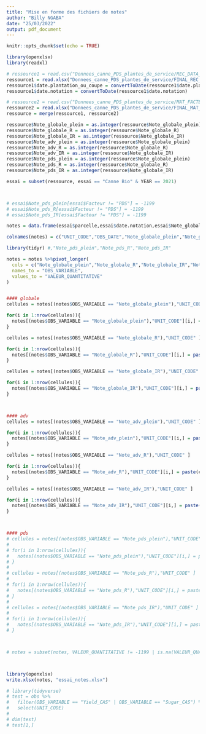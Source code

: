 ```yaml
---
title: "Mise en forme des fichiers de notes"
author: "Billy NGABA"
date: "25/03/2022"
output: pdf_document
---
```


```r
knitr::opts_chunk$set(echo = TRUE)
```


```r
library(openxlsx)
library(readxl)

# ressource1 = read.csv("Donnees_canne_PDS_plantes_de_service/REC_DATA_ALL.csv", sep = ";")
ressource1 = read.xlsx("Donnees_canne_PDS_plantes_de_service/FINAL_REC_GLOBAL.xlsx")
ressource1$date.plantation_ou_coupe = convertToDate(ressource1$date.plantation_ou_coupe)
ressource1$date.notation = convertToDate(ressource1$date.notation)

# ressource2 = read.csv("Donnees_canne_PDS_plantes_de_service/MAT_FACTEUR3.csv", sep = ";")
ressource2 = read.xlsx("Donnees_canne_PDS_plantes_de_service/FINAL_MAT_FACTEUR_2.xlsx")
ressource = merge(ressource1, ressource2)

ressource$Note_globale_plein = as.integer(ressource$Note_globale_plein)
ressource$Note_globale_R = as.integer(ressource$Note_globale_R)
ressource$Note_globale_IR = as.integer(ressource$Note_globale_IR)
ressource$Note_adv_plein = as.integer(ressource$Note_globale_plein)
ressource$Note_adv_R = as.integer(ressource$Note_globale_R)
ressource$Note_adv_IR = as.integer(ressource$Note_globale_IR)
ressource$Note_pds_plein = as.integer(ressource$Note_globale_plein)
ressource$Note_pds_R = as.integer(ressource$Note_globale_R)
ressource$Note_pds_IR = as.integer(ressource$Note_globale_IR)

```


```r

essai = subset(ressource, essai == "Canne Bio" & YEAR == 2021)



# essai$Note_pds_plein[essai$Facteur != "PDS"] = -1199
# essai$Note_pds_R[essai$Facteur != "PDS"] = -1199
# essai$Note_pds_IR[essai$Facteur != "PDS"] = -1199

notes = data.frame(essai$parcelle,essai$date.notation,essai$Note_globale_plein,essai$Note_globale_R,essai$Note_globale_IR,essai$Note_adv_plein,essai$Note_adv_R,essai$Note_adv_IR)#,essai$Note_pds_plein,essai$Note_pds_R,essai$Note_pds_IR)

colnames(notes) = c("UNIT_CODE","OBS_DATE","Note_globale_plein","Note_globale_R","Note_globale_IR","Note_adv_plein","Note_adv_R","Note_adv_IR")#,"Note_pds_plein","Note_pds_R","Note_pds_IR")

library(tidyr) #,"Note_pds_plein","Note_pds_R","Note_pds_IR"

notes = notes %>%pivot_longer(
  cols = c("Note_globale_plein","Note_globale_R","Note_globale_IR","Note_adv_plein","Note_adv_R","Note_adv_IR"),
  names_to = "OBS_VARIABLE",
  values_to = "VALEUR_QUANTITATIVE"
)


#### globale
cellules = notes[(notes$OBS_VARIABLE == "Note_globale_plein"),"UNIT_CODE" ]

for(i in 1:nrow(cellules)){
  notes[(notes$OBS_VARIABLE == "Note_globale_plein"),"UNIT_CODE"][i,] = paste(cellules[i,], "weeding", sep = '_') 
}

cellules = notes[(notes$OBS_VARIABLE == "Note_globale_R"),"UNIT_CODE" ]

for(i in 1:nrow(cellules)){
  notes[(notes$OBS_VARIABLE == "Note_globale_R"),"UNIT_CODE"][i,] = paste(cellules[i,], "R_weeding", sep = '_') 
}

cellules = notes[(notes$OBS_VARIABLE == "Note_globale_IR"),"UNIT_CODE" ]

for(i in 1:nrow(cellules)){
  notes[(notes$OBS_VARIABLE == "Note_globale_IR"),"UNIT_CODE"][i,] = paste(cellules[i,], "IR_weeding", sep = '_') 
}



#### adv
cellules = notes[(notes$OBS_VARIABLE == "Note_adv_plein"),"UNIT_CODE" ]

for(i in 1:nrow(cellules)){
  notes[(notes$OBS_VARIABLE == "Note_adv_plein"),"UNIT_CODE"][i,] = paste(cellules[i,], "weed", sep = '_') 
}

cellules = notes[(notes$OBS_VARIABLE == "Note_adv_R"),"UNIT_CODE" ]

for(i in 1:nrow(cellules)){
  notes[(notes$OBS_VARIABLE == "Note_adv_R"),"UNIT_CODE"][i,] = paste(cellules[i,], "R_weed", sep = '_') 
}

cellules = notes[(notes$OBS_VARIABLE == "Note_adv_IR"),"UNIT_CODE" ]

for(i in 1:nrow(cellules)){
  notes[(notes$OBS_VARIABLE == "Note_adv_IR"),"UNIT_CODE"][i,] = paste(cellules[i,], "IR_weed", sep = '_') 
}



#### pds
# cellules = notes[(notes$OBS_VARIABLE == "Note_pds_plein"),"UNIT_CODE" ]
# 
# for(i in 1:nrow(cellules)){
#   notes[(notes$OBS_VARIABLE == "Note_pds_plein"),"UNIT_CODE"][i,] = paste(cellules[i,], "cc", sep = '_') 
# }
# 
# cellules = notes[(notes$OBS_VARIABLE == "Note_pds_R"),"UNIT_CODE" ]
# 
# for(i in 1:nrow(cellules)){
#   notes[(notes$OBS_VARIABLE == "Note_pds_R"),"UNIT_CODE"][i,] = paste(cellules[i,], "R_cc", sep = '_') 
# }
# 
# cellules = notes[(notes$OBS_VARIABLE == "Note_pds_IR"),"UNIT_CODE" ]
# 
# for(i in 1:nrow(cellules)){
#   notes[(notes$OBS_VARIABLE == "Note_pds_IR"),"UNIT_CODE"][i,] = paste(cellules[i,], "IR_cc", sep = '_') 
# }



# notes = subset(notes, VALEUR_QUANTITATIVE != -1199 | is.na(VALEUR_QUANTITATIVE) )



library(openxlsx)
write.xlsx(notes, "essai_notes.xlsx")

# library(tidyverse)
# test = obs %>%
#   filter(OBS_VARIABLE == "Yield_CAS" | OBS_VARIABLE == "Sugar_CAS") %>%
#   select(UNIT_CODE)
# 
# dim(test)
# test[1,]
```
